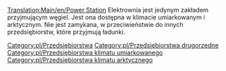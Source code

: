 [[Translation:Main/en/Power Station]]
{{pl/Przedsiębiorstwa|image=Powerstation.png
|name=Elektrownia
|climates=[[Main/en/Klimat/Pl#Umiarkowany|Umiarkowany]], [[Main/en/Klimat/Pl#Arktyczny|Arktyczny]]
|accepts=[[Main/pl/Węgiel|Węgiel]]
|produces=Nic
|notes=Nie występuje w klimacie [[Main/en/Klimat/Pl#Tropikalny|Tropikalny]]m
}}
Elektrownia jest jedynym zakładem przyjmującym węgiel. Jest ona dostępna w klimacie umiarkowanym i arktycznym. Nie jest zamykana, w przeciwieństwie do innych przedsiębiorstw, które przyjmują ładunki. 

{{pl/Navbox Industries}}

[[Category:pl/Przedsiębiorstwa]]
[[Category:pl/Przedsiębiorstwa drugorzędne]]
[[Category:pl/Przedsiębiorstwa klimatu umiarkowanego]]
[[Category:pl/Przedsiębiorstwa klimatu arktycznego]]